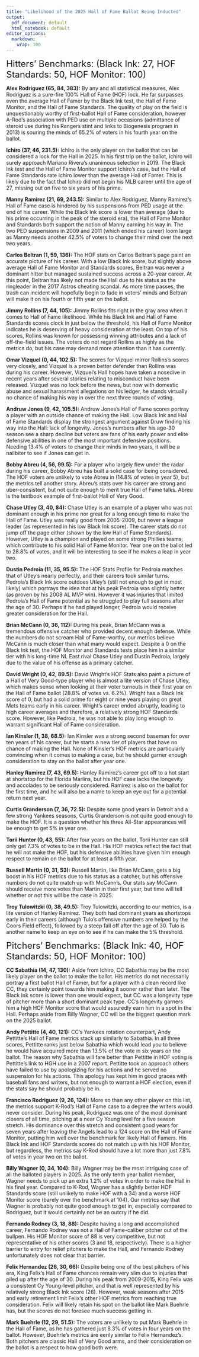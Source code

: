 ---
title: "Likelihood of the 2025 Hall of Fame Ballot Being Inducted"
output:
  pdf_document: default
  html_notebook: default
editor_options:
  markdown:
    wrap: 100
---

<font size="5">Hitters' Benchmarks: (Black Ink: 27, HOF Standards: 50, HOF Monitor: 100)</font>

**Alex Rodriguez (65, 84, 383):** By any and all statistical measures, Alex Rodriguez is a sure-fire
100% Hall of Fame (HOF) lock. He far surpasses even the average Hall of Famer by the Black Ink test,
the Hall of Fame Monitor, and the Hall of Fame Standards. The quality of play on the field is
unquestionably worthy of first-ballot Hall of Fame consideration, however A-Rod’s association with
PED use on multiple occasions (admittance of steroid use during his Rangers stint and links to
Biogenesis program in 2013) is souring the minds of 65.2% of voters in his fourth year on the
ballot.

**Ichiro (37, 46, 231.5):** Ichiro is the only player on the ballot that can be considered a lock
for the Hall in 2025. In his first trip on the ballot, Ichiro will surely approach Mariano Rivera’s
unanimous selection in 2019. The Black Ink test and the Hall of Fame Monitor support Ichiro’s case,
but the Hall of Fame Standards rate Ichiro lower than the average Hall of Famer. This is likely due
to the fact that Ichiro did not begin his MLB career until the age of 27, missing out on five to six
years of his prime.

**Manny Ramirez (21, 69, 243.5):** Similar to Alex Rodriguez, Manny Ramirez’s Hall of Fame case is
hindered by his suspensions from PED usage at the end of his career. While the Black Ink score is
lower than average (due to his prime occurring in the peak of the steroid era), the Hall of Fame
Monitor and Standards both support the notion of Manny earning his way in. The two PED suspensions
in 2009 and 2011 (which ended his career) loom large as Manny needs another 42.5% of voters to
change their mind over the next two years.

**Carlos Beltran (1, 59, 136):** The HOF stats on Carlos Beltran’s page paint an accurate picture of
his career. With a low Black Ink score, but slightly above average Hall of Fame Monitor and
Standards scores, Beltran was never a dominant hitter but managed sustained success across a 20-year
career. At this point, Beltran has likely not made the Hall due to his status as the ringleader in
the 2017 Astros cheating scandal. As more time passes, the trash can incident will hopefully begin
to fade in voters’ minds and Beltran will make it on his fourth or fifth year on the ballot.

**Jimmy Rollins (7, 44, 105):** Jimmy Rollins fits right in the gray area when it comes to Hall of
Fame likelihood. While his Black Ink and Hall of Fame Standards scores clock in just below the
threshold, his Hall of Fame Monitor indicates he is deserving of heavy consideration at the least.
On top of his scores, Rollins was known for possessing winning attributes and a lack of
off-the-field issues. The voters do not regard Rollins as highly as the metrics do, but his case may
demand more attention than it has currently.

**Omar Vizquel (0, 44, 102.5):** The scores for Vizquel mirror Rollins’s scores very closely, and
Vizquel is a proven better defender than Rollins was during his career. However, Vizquel’s Hall
hopes have taken a nosedive in recent years after several stories relating to misconduct have been
released. Vizquel was no lock before the news, but now with domestic abuse and sexual harassment
allegations on his ledger, he stands virtually no chance of making his way in over the next three
rounds of voting.

**Andruw Jones (9, 42, 105.5):** Andruw Jones’s Hall of Fame scores portray a player with an outside
chance of making the Hall. Low Black Ink and Hall of Fame Standards display the strongest argument
against Druw finding his way into the Hall: lack of longevity. Jones’s numbers after his age-30
season see a sharp decline but voters are fans of his early power and elite defensive abilities in
one of the most important defensive positions. Needing 13.4% of voters to change their minds in two
years, it will be a nailbiter to see if Jones can get in.

**Bobby Abreu (4, 56, 99.5):** For a player who largely flew under the radar during his career,
Bobby Abreu has built a solid case for being considered. The HOF voters are unlikely to vote Abreu
in (14.8% of votes in year 5), but the metrics tell another story. Abreu’s stats over his career are
strong and uber-consistent, but not quite enough to merit true Hall of Fame talks. Abreu is the
textbook example of first-ballot Hall of Very Good.

**Chase Utley (3, 40, 84):** Chase Utley is an example of a player who was not dominant enough in
his prime nor great for a long enough time to make the Hall of Fame. Utley was really good from
2005-2009, but never a league leader (as represented in his low Black Ink score). The career stats
do not jump off the page either (shown by the low Hall of Fame Standards). However, Utley is a
champion and played on some strong Phillies teams, which contribute to his solid Hall of Fame
Monitor. Year one on the ballot led to 28.8% of votes, and it will be interesting to see if he makes
a leap in year two.

**Dustin Pedroia (11, 35, 95.5):** The HOF Stats Profile for Pedroia matches that of Utley’s nearly
perfectly, and their careers took similar turns. Pedroia’s Black Ink score outdoes Utley’s (still
not enough to get in most likely) which portrays the idea that at his peak Pedroia was slightly
better (as proven by his 2008 AL MVP win). However it was injuries that limited Pedroia’s Hall of
Fame potential as he struggled to play full seasons after the age of 30. Perhaps if he had played
longer, Pedroia would receive greater consideration for the Hall.

**Brian McCann (0, 36, 112):** During his peak, Brian McCann was a tremendous offensive catcher who
provided decent enough defense. While the numbers do not scream Hall of Fame-worthy, our metrics
believe McCann is much closer than what many would expect. Despite a 0 on the Black Ink test, the
HOF Monitor and Standards tests place him in a similar tier with his long-time NL East rival Chase
Utley and Dustin Pedroia, largely due to the value of his offense as a primary catcher.

**David Wright (0, 42, 89.5):** David Wright’s HOF Stats also paint a picture of a Hall of Very
Good-type player who is almost a lite version of Chase Utley, which makes sense when looking at
their voter turnouts in their first year on the Hall of Fame ballot (28.8% of votes vs. 6.2%).
Wright has a Black Ink score of 0, but had a solid prime for eight or nine years playing on great
Mets teams early in his career. Wright’s career ended abruptly, leading to high career averages and
therefore, a relatively strong HOF Standards score. However, like Pedroia, he was not able to play
long enough to warrant significant Hall of Fame consideration.

**Ian Kinsler (1, 38, 68.5):** Ian Kinsler was a strong second baseman for over ten years of his
career, but he starts a new tier of players that have no chance of making the Hall. None of
Kinsler’s HOF metrics are particularly convincing when it comes to making a case, but he should
garner enough consideration to stay on the ballot after year one.

**Hanley Ramirez (7, 43, 69.5):** Hanley Ramirez’s career got off to a hot start at shortstop for
the Florida Marlins, but his HOF case lacks the longevity and accolades to be seriously considered.
Ramirez is also on the ballot for the first time, and he will also be a name to keep an eye out for
a potential return next year.

**Curtis Granderson (7, 36, 72.5):** Despite some good years in Detroit and a few strong Yankees
seasons, Curtis Granderson is not quite good enough to make the HOF. It is a question whether his
three All-Star appearances will be enough to get 5% in year one.

**Torii Hunter (0, 43, 55):** After four years on the ballot, Torii Hunter can still only get 7.3%
of votes to be in the Hall. His HOF metrics reflect the fact that he will not make the HOF, but his
defensive abilities have given him enough respect to remain on the ballot for at least a fifth year.

**Russell Martin (0, 31, 53):** Russell Martin, like Brian McCann, gets a big boost in his HOF
metrics due to his status as a catcher, but his offensive numbers do not quite match up with
McCann’s. Our stats say McCann should receive more votes than Martin in their first year, but time
will tell whether or not this will be the case in 2025.

**Troy Tulowitzki (0, 38, 49.5):** Troy Tulowitzki, according to our metrics, is a lite version of
Hanley Ramirez. They both had dominant years as shortstops early in their careers (although Tulo’s
offensive numbers are helped by the Coors Field effect), followed by a steep fall off after the age
of 30. Tulo is another name to keep an eye on to see if he can make the 5% threshold.

<font size="5">Pitchers' Benchmarks: (Black Ink: 40, HOF Standards: 50, HOF Monitor: 100)</font>

**CC Sabathia (14, 47, 130):** Aside from Ichiro, CC Sabathia may be the most likely player on the
ballot to make the ballot. His metrics do not necessarily portray a first ballot Hall of Famer, but
for a player with a clean record like CC, they certainly point towards him making it sooner rather
than later. The Black Ink score is lower than one would expect, but CC was a longevity type of
pitcher more than a short dominant peak type. CC’s longevity garners him a high HOF Monitor score
that would assuredly earn him in a spot in the Hall. Perhaps aside from Billy Wagner, CC will be the
biggest question mark on the 2025 ballot.

**Andy Pettitte (4, 40, 121):** CC’s Yankees rotation counterpart, Andy Pettitte’s Hall of Fame
metrics stack up similarly to Sabathia. In all three scores, Pettitte ranks just below Sabathia
which would lead you to believe he would have acquired more than 13.5% of the vote in six years on
the ballot. The reason why Sabathia will fare better than Pettitte in HOF voting is Pettitte’s link
to HGH use in a 2007 report. Pettitte took an approach others have failed to use by apologizing for
his actions and he served no suspension for his actions. This apology has kept him in good graces
with baseball fans and writers, but not enough to warrant a HOF election, even if the stats say he
should probably be in.

**Francisco Rodriguez (9, 26, 124):** More so than any other player on this list, the metrics
support K-Rod’s Hall of Fame case to a degree the writers would never consider. During his peak,
Rodriguez was one of the most dominant closers of all time, pitching at a near Cy Young level for a
five season stretch. His dominance over this stretch and consistent good years for seven years after
leaving the Angels lead to a 124 score on the Hall of Fame Monitor, putting him well over the
benchmark for likely Hall of Famers. His Black Ink and HOF Standards scores do not match up with his
HOF Monitor, but regardless, the metrics say K-Rod should have a lot more than just 7.8% of votes in
year two on the ballot.

**Billy Wagner (0, 34, 104):** Billy Wagner may be the most intriguing case of all the balloted
players in 2025. As the only tenth year ballot member, Wagner needs to pick up an extra 1.2% of
votes in order to make the Hall in his final year. Compared to K-Rod, Wagner has a slightly better
HOF Standards score (still unlikely to make HOF with a 34) and a worse HOF Monitor score (barely
over the benchmark at 104). Our metrics say that Wagner is probably not quite good enough to get in,
especially compared to Rodriguez, but it would certainly not be an outcry if he did.

**Fernando Rodney (3, 18, 88):** Despite having a long and accomplished career, Fernando Rodney was
not a Hall of Fame-caliber pitcher out of the bullpen. His HOF Monitor score of 88 is very
competitive, but not representative of his other scores (3 and 18, respectively). There is a higher
barrier to entry for relief pitchers to make the Hall, and Fernando Rodney unfortunately does not
clear that barrier.

**Felix Hernandez (26, 30, 66):** Despite being one of the best pitchers of his era, King Felix’s
Hall of Fame chances remain very slim due to injuries that piled up after the age of 30. During his
peak from 2009-2015, King Felix was a consistent Cy Young-level pitcher, and that is well
represented by his relatively strong Black Ink score (26). However, weak seasons after 2015 and
early retirement limit Felix’s other HOF metrics from reaching true consideration. Felix will likely
retain his spot on the ballot like Mark Buehrle has, but the scores do not foresee much success
getting in.

**Mark Buehrle (12, 29, 51.5):** The voters are unlikely to put Mark Buehrle in the Hall of Fame, as
he has gathered just 8.3% of votes in four years on the ballot. However, Buehrle’s metrics are
eerily similar to Felix Hernandez’s. Both pitchers are classic Hall of Very Good arms, and their
consideration on the ballot is a respect to how good both were.

